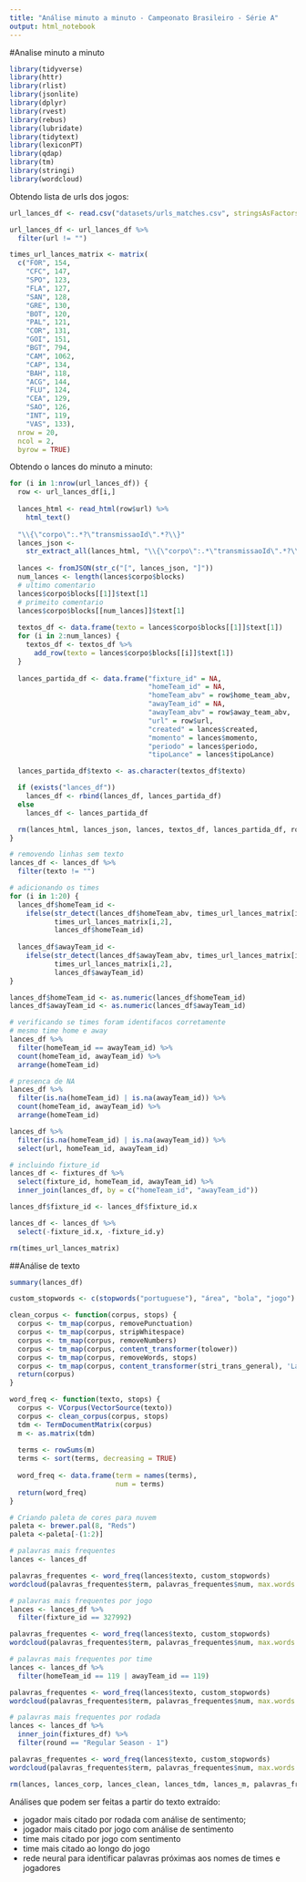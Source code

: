 ```yaml
---
title: "Análise minuto a minuto - Campeonato Brasileiro - Série A"
output: html_notebook
---
```


#Analise minuto a minuto

```r
library(tidyverse)
library(httr)
library(rlist)
library(jsonlite)
library(dplyr)
library(rvest)
library(rebus)
library(lubridate)
library(tidytext)
library(lexiconPT)
library(qdap)
library(tm)
library(stringi)
library(wordcloud)
```

Obtendo lista de urls dos jogos:

```r
url_lances_df <- read.csv("datasets/urls_matches.csv", stringsAsFactors = FALSE)

url_lances_df <- url_lances_df %>%
  filter(url != "")

times_url_lances_matrix <- matrix(
  c("FOR", 154,
    "CFC", 147,
    "SPO", 123,			
    "FLA", 127,			
    "SAN", 128,			
    "GRE", 130,			
    "BOT", 120,			
    "PAL", 121,			
    "COR", 131,			
    "GOI", 151,
    "BGT", 794,			
    "CAM", 1062,			
    "CAP", 134,		
    "BAH", 118,			
    "ACG", 144,			
    "FLU", 124,			
    "CEA", 129,			
    "SAO", 126,			
    "INT", 119,			
    "VAS", 133),
  nrow = 20,
  ncol = 2,
  byrow = TRUE)
```

Obtendo o lances do minuto a minuto:

```r
for (i in 1:nrow(url_lances_df)) {
  row <- url_lances_df[i,]
  
  lances_html <- read_html(row$url) %>%
    html_text()
  
  "\\{\"corpo\":.*?\"transmissaoId\".*?\\}"
  lances_json <- 
    str_extract_all(lances_html, "\\{\"corpo\":.*\"transmissaoId\".*?\\}")
  
  lances <- fromJSON(str_c("[", lances_json, "]"))
  num_lances <- length(lances$corpo$blocks)
  # ultimo comentario
  lances$corpo$blocks[[1]]$text[1]
  # primeito comentario
  lances$corpo$blocks[[num_lances]]$text[1]
  
  textos_df <- data.frame(texto = lances$corpo$blocks[[1]]$text[1])
  for (i in 2:num_lances) {
    textos_df <- textos_df %>%
      add_row(texto = lances$corpo$blocks[[i]]$text[1])
  }
  
  lances_partida_df <- data.frame("fixture_id" = NA,
                                  "homeTeam_id" = NA,
                                  "homeTeam_abv" = row$home_team_abv,
                                  "awayTeam_id" = NA,
                                  "awayTeam_abv" = row$away_team_abv,
                                  "url" = row$url,
                                  "created" = lances$created,
                                  "momento" = lances$momento,
                                  "periodo" = lances$periodo,
                                  "tipoLance" = lances$tipoLance)

  lances_partida_df$texto <- as.character(textos_df$texto)

  if (exists("lances_df"))
    lances_df <- rbind(lances_df, lances_partida_df)
  else
    lances_df <- lances_partida_df

  rm(lances_html, lances_json, lances, textos_df, lances_partida_df, row)
}

# removendo linhas sem texto
lances_df <- lances_df %>%
  filter(texto != "")

# adicionando os times
for (i in 1:20) {
  lances_df$homeTeam_id <- 
    ifelse(str_detect(lances_df$homeTeam_abv, times_url_lances_matrix[i,1]), 
           times_url_lances_matrix[i,2], 
           lances_df$homeTeam_id)
    
  lances_df$awayTeam_id <- 
    ifelse(str_detect(lances_df$awayTeam_abv, times_url_lances_matrix[i,1]), 
           times_url_lances_matrix[i,2], 
           lances_df$awayTeam_id)
}

lances_df$homeTeam_id <- as.numeric(lances_df$homeTeam_id)
lances_df$awayTeam_id <- as.numeric(lances_df$awayTeam_id)

# verificando se times foram identifacos corretamente
# mesmo time home e away
lances_df %>%
  filter(homeTeam_id == awayTeam_id) %>%
  count(homeTeam_id, awayTeam_id) %>%
  arrange(homeTeam_id)

# presenca de NA
lances_df %>%
  filter(is.na(homeTeam_id) | is.na(awayTeam_id)) %>%
  count(homeTeam_id, awayTeam_id) %>%
  arrange(homeTeam_id)

lances_df %>%
  filter(is.na(homeTeam_id) | is.na(awayTeam_id)) %>%
  select(url, homeTeam_id, awayTeam_id)

# incluindo fixture_id
lances_df <- fixtures_df %>%
  select(fixture_id, homeTeam_id, awayTeam_id) %>%
  inner_join(lances_df, by = c("homeTeam_id", "awayTeam_id"))

lances_df$fixture_id <- lances_df$fixture_id.x

lances_df <- lances_df %>%
  select(-fixture_id.x, -fixture_id.y)

rm(times_url_lances_matrix)
```

##Análise de texto

```r
summary(lances_df)

custom_stopwords <- c(stopwords("portuguese"), "área", "bola", "jogo")

clean_corpus <- function(corpus, stops) {
  corpus <- tm_map(corpus, removePunctuation)
  corpus <- tm_map(corpus, stripWhitespace)
  corpus <- tm_map(corpus, removeNumbers)
  corpus <- tm_map(corpus, content_transformer(tolower))
  corpus <- tm_map(corpus, removeWords, stops)
  corpus <- tm_map(corpus, content_transformer(stri_trans_general), 'Latin-ASCII')
  return(corpus)
}

word_freq <- function(texto, stops) {
  corpus <- VCorpus(VectorSource(texto))
  corpus <- clean_corpus(corpus, stops)
  tdm <- TermDocumentMatrix(corpus)
  m <- as.matrix(tdm)
  
  terms <- rowSums(m)
  terms <- sort(terms, decreasing = TRUE)
  
  word_freq <- data.frame(term = names(terms), 
                          num = terms)
  return(word_freq)
}

# Criando paleta de cores para nuvem
paleta <- brewer.pal(8, "Reds")
paleta <-paleta[-(1:2)]

# palavras mais frequentes
lances <- lances_df

palavras_frequentes <- word_freq(lances$texto, custom_stopwords)
wordcloud(palavras_frequentes$term, palavras_frequentes$num, max.words = 100, colors = paleta)

# palavras mais frequentes por jogo
lances <- lances_df %>%
  filter(fixture_id == 327992)

palavras_frequentes <- word_freq(lances$texto, custom_stopwords)
wordcloud(palavras_frequentes$term, palavras_frequentes$num, max.words = 100, colors = paleta)

# palavras mais frequentes por time
lances <- lances_df %>%
  filter(homeTeam_id == 119 | awayTeam_id == 119)

palavras_frequentes <- word_freq(lances$texto, custom_stopwords)
wordcloud(palavras_frequentes$term, palavras_frequentes$num, max.words = 100, colors = paleta)

# palavras mais frequentes por rodada
lances <- lances_df %>%
  inner_join(fixtures_df) %>%
  filter(round == "Regular Season - 1")

palavras_frequentes <- word_freq(lances$texto, custom_stopwords)
wordcloud(palavras_frequentes$term, palavras_frequentes$num, max.words = 100, colors = paleta)

rm(lances, lances_corp, lances_clean, lances_tdm, lances_m, palavras_frequentes)
```
Análises que podem ser feitas a partir do texto extraído:

- jogador mais citado por rodada com análise de sentimento;
- jogador mais citado por jogo com análise de sentimento
- time mais citado por jogo com sentimento
- time mais citado ao longo do jogo
- rede neural para identificar palavras próximas aos nomes de times e jogadores
